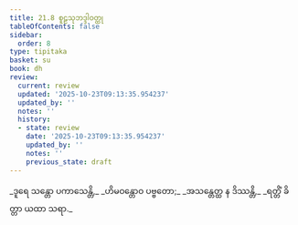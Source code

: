```yaml
---
title: 21.8 စူဠသုဘဒ္ဒါဝတ္ထု
tableOfContents: false
sidebar:
  order: 8
type: tipitaka
basket: su
book: dh
review:
  current: review
  updated: '2025-10-23T09:13:35.954237'
  updated_by: ''
  notes: ''
  history:
  - state: review
    date: '2025-10-23T09:13:35.954237'
    updated_by: ''
    notes: ''
    previous_state: draft
---
```



<ReviewStatus review={frontmatter.review} showDetails={true} />

<HypothesisAnnotation frontmatter={frontmatter} />

<DynamicBreadcrumb />

<Division number="304" book="dh" e="ch" v="18" p="56">

<Paragraph number="327" type="verses" book="dh">
_ဒူရေ သန္တော ပကာသေန္တိ,_  
_ဟိမဝန္တောဝ ပဗ္ဗတော;_  
_အသန္တေတ္ထ န ဒိဿန္တိ,_  
_ရတ္တိံ ခိတ္တာ ယထာ သရာ._
</Paragraph>
</Division>